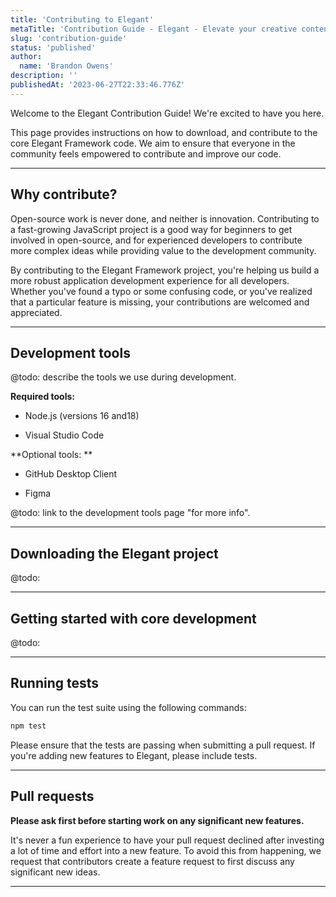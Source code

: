 ```yaml
---
title: 'Contributing to Elegant'
metaTitle: 'Contribution Guide - Elegant - Elevate your creative content.'
slug: 'contribution-guide'
status: 'published'
author:
  name: 'Brandon Owens'
description: ''
publishedAt: '2023-06-27T22:33:46.776Z'
---
```


Welcome to the Elegant Contribution Guide! We're excited to have you here.

This page provides instructions on how to download, and contribute to the core Elegant Framework code. We aim to ensure that everyone in the community feels empowered to contribute and improve our code.

---

## Why contribute?

Open-source work is never done, and neither is innovation. Contributing to a fast-growing JavaScript project is a good way for beginners to get involved in open-source, and for experienced developers to contribute more complex ideas while providing value to the development community.

By contributing to the Elegant Framework project, you're helping us build a more robust application development experience for all developers. Whether you've found a typo or some confusing code, or you've realized that a particular feature is missing, your contributions are welcomed and appreciated.

---

## Development tools

@todo: describe the tools we use during development.

**Required tools:**

- Node.js (versions 16 and18)

- Visual Studio Code

**Optional tools: **

- GitHub Desktop Client

- Figma

@todo: link to the development tools page "for more info".

---

## Downloading the Elegant project

@todo:

---

## Getting started with core development

@todo:

---

## Running tests

You can run the test suite using the following commands:

```sh
npm test
```

Please ensure that the tests are passing when submitting a pull request. If you're adding new features to Elegant, please include tests.

---

## Pull requests

**Please ask first before starting work on any significant new features.**

It's never a fun experience to have your pull request declined after investing a lot of time and effort into a new feature. To avoid this from happening, we request that contributors create a feature request to first discuss any significant new ideas.

---

